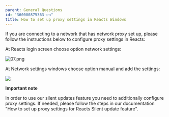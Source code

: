 ```yaml
---
parent: General Questions
id: "360000875363-en"
title: How to set up proxy settings in Reacts Windows
---
```

If you are connecting to a network that has network proxy set up, please follow the instructions below to configure proxy settings in Reacts:

At Reacts login screen choose option network settings:

![07.png](@assets/attachments/07.png)

At Network settings windows choose option manual and add the settings:

![](@assets/attachments/mceclip0.png)

**Important note**

In order to use our silent updates feature you need to additionally configure proxy settings. If needed, please follow the steps in our documentation "How to set up proxy settings for Reacts Silent update feature".


